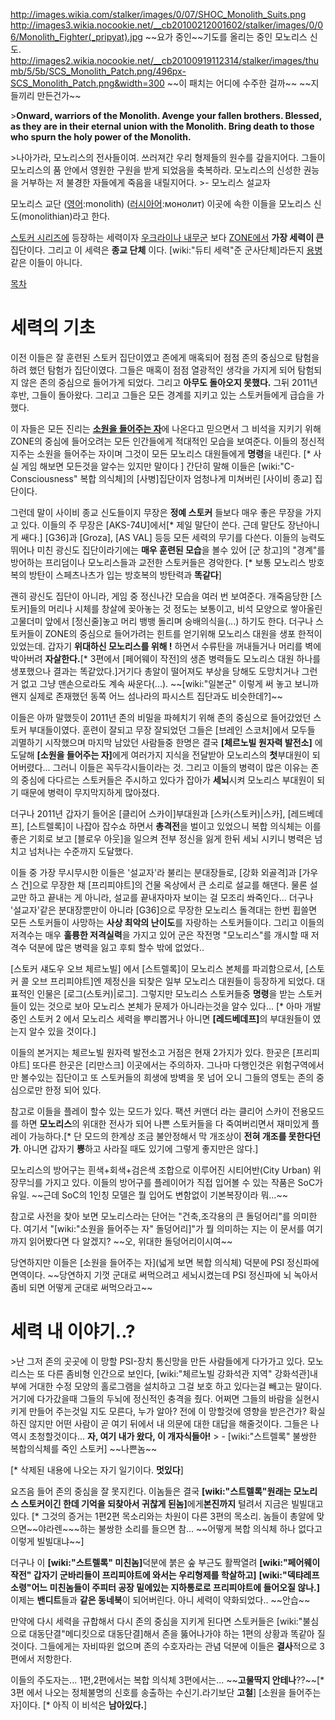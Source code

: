 http://images.wikia.com/stalker/images/0/07/SHOC_Monolith_Suits.png
http://images3.wikia.nocookie.net/__cb20100212001602/stalker/images/0/06/Monolith_Fighter(_pripyat).jpg
~~요가 중인~~기도를 올리는 중인 모노리스 신도.
http://images2.wikia.nocookie.net/__cb20100919112314/stalker/images/thumb/5/5b/SCS_Monolith_Patch.png/496px-SCS_Monolith_Patch.png&width=300
~~이 패치는 어디에 수주한 걸까~~ ~~지들끼리 만든건가~~


>'''Onward, warriors of the Monolith. Avenge your fallen brothers. Blessed, as they are in their eternal union with the Monolith. Bring death to those who spurn the holy power of the Monolith.'''

>나아가라, 모노리스의 전사들이여. 쓰러져간 우리 형제들의 원수를 갚을지어다. 그들이 모노리스의 품 안에서 영원한 구원을 받게 되었음을 축복하라. 모노리스의 신성한 권능을 거부하는 저 불경한 자들에게 죽음을 내릴지어다.
>- 모노리스 설교자 

모노리스 교단
([[영어]]:monolith)
([[러시아어]]:монолит)
이곳에 속한 이들을 모노리스 신도(monolithian)라고 한다.

[[스토커 시리즈]]에 등장하는 세력이자 [[우크라이나 내무군]] 보다 [[ZONE]]에서 '''가장 세력이 큰''' 집단이다. 그리고 이 세력은 '''종교 단체''' 이다. [wiki:"듀티 세력"준 군사단체]라든지 [[용병]] 같은 이들이 아니다.

[[목차]]

= 세력의 기초 =
이전 이들은 잘 훈련된 스토커 집단이였고 존에게 매혹되어 점점 존의 중심으로 탐험을 하려 했던 탐험가 집단이였다. 그들은 매혹이 점점 열광적인 생각을 가지게 되어 탐험되지 않은 존의 중심으로 들어가게 되었다. 그리고 '''아무도 돌아오지 못했다.''' 그뒤 2011년 후반, 그들이 돌아왔다. 그리고 그들은 모든 경계를 지키고 있는 스토커들에게 급습을 가했다.

이 자들은 모든 진리는 '''[[소원을 들어주는 자]]'''에 나온다고 믿으면서 그 비석을 지키기 위해 ZONE의 중심에 들어오려는 모든 인간들에게 적대적인 모습을 보여준다. 이들의 정신적 지주는 소원을 들어주는 자이며 그것이 모든 모노리스 대원들에게 '''명령'''을 내린다. [* 사실 게임 해보면 모든것을 알수는 있지만 말이다 ] 간단히 말해 이들은 [wiki:"C-Consciousness" 복합 의식체]의 [사병]집단이자 엄청나게 미쳐버린 [사이비 종교] 집단이다.

그런데 말이 사이비 종교 신도들이지 무장은 '''정예 스토커''' 들보다 매우 좋은 무장을 가지고 있다. 이들의 주 무장은 [AKS-74U]에서[* 제일 말단이 쓴다. 근데 말단도 장난아니게 쌔다.] [G36]과 [Groza], [AS VAL] 등등 모든 세력의 무기를 다쓴다. 이들의 능력도 뛰어나 미친 광신도 집단이라기에는 '''매우 훈련된 모습'''을 볼수 있어 [군 창고]의 "경계"를 방어하는 프리덤이나 모노리스들과 교전한 스토커들은 경악한다. [* 보통 모노리스 방호복의 방탄이 스페츠나츠가 입는 방호복의 방탄력과 '''똑같다'''] 

괜히 광신도 집단이 아니라, 게임 중 정신나간 모습을 여러 번 보여준다. 개죽음당한 [스토커]들의 머리나 시체를 창살에 꽂아놓는 것 정도는 보통이고, 비석 모양으로 쌓아올린 고물더미 앞에서 [정신줄]놓고 머리 뱅뱅 돌리며 숭배의식을(...) 하기도 한다. 더구나 스토커들이 ZONE의 중심으로 들어가려는 힌트를 얻기위해 모노리스 대원을 생포 한적이 있었는데. 갑자기 ''' 위대하신 모노리스를 위해 ! ''' 하면서 수류탄을 꺼내들거나 머리를 벽에 박아버려 '''자살한다.'''[* 3편에서 [페어웨이 작전]의 생존 병력들도 모노리스 대원 하나를 생포했으나 결과는 똑같았다.]거기다 총알이 떨어져도 부상을 당해도 도망치거나 그런 거 없고 그냥 맨손으로라도 계속 싸운다(...). ~~[wiki:"일본군" 이렇게 써 놓고 보니까 왠지 실제로 존재했던 동쪽 어느 섬나라의 파시스트 집단과도 비슷한데?]~~

이들은 아까 말했듯이 2011년 존의 비밀을 파헤치기 위해 존의 중심으로 들어갔었던 스토커 부대들이였다. 훈련이 잘되고 무장 잘되었던 그들은 [브레인 스코처]에서 모두들 괴멸하기 시작했으며 마지막 남았던 사람들중 한명은 결국 '''[체르노빌 원자력 발전소]''' 에 도달해 '''[소원을 들어주는 자]'''에게 여러가지 지식을 전달받아 모노리스의 '''첫'''부대원이 되어버렸다... 그러니 이들은 꼭두각시들이라는 것. 그리고 이들의 병력이 많은 이유는 존의 중심에 다다르는 스토커들은 주시하고 있다가 잡아가 '''세뇌'''시켜 모노리스 부대원이 되기 때문에 병력이 무지막지하게 많아졌다.

더구나 2011년 갑자기 들어온 [클리어 스카이]부대원과 [스카(스토커)|스카], [레드베데프], [스트렐록]이 나잡아 잡수쇼 하면서 '''총격전'''을 벌이고 있었으니 복합 의식체는 이를 좋은 기회로 보고 [블로우 아웃]을 일으켜 전부 정신을 잃게 한뒤 세뇌 시키니 병력은 넘치고 넘처나는 수준까지 도달했다.

이들 중 가장 무시무시한 이들은 '설교자'라 불리는 분대장들로, [강화 외골격]과 [가우스 건]으로 무장한 채 [프리피야트]의 건물 옥상에서 큰 소리로 설교를 해댄다. 물론 설교만 하고 끝내는 게 아니라, 설교를 끝내자마자 보이는 걸 모조리 쏴죽인다... 더구나 '설교자'같은 분대장뿐만이 아니라 [G36]으로 무장한 모노리스 돌격대는 한번 휩쓸면 모든 스토커들이 사망하는 '''사상 최악의 난이도'''를 자랑하는 스토커들이다. 그리고 이들의 저격수는 매우 '''훌륭한 저격실력'''을 가지고 있어 군은 작전명 "모노리스"를 개시할 때 저격수 덕분에 많은 병력을 잃고 후퇴 할수 밖에 없었다..

[스토커 섀도우 오브 체르노빌] 에서 [스트렐록]이 모노리스 본체를 파괴함으로서, [스토커 콜 오브 프리피야트]엔 제정신을 되찾은 일부 모노리스 대원들이 등장하게 되었다. 대표적인 인물은 [로그(스토커)|로그]. 그렇지만 모노리스 스토커들중 '''명령'''을 받는 스토커들이 있는 것으로 보아 모노리스 본체가 문제가 아니라는것을 알수 있다... [* 아마 개발중인 스토커 2 에서 모노리스 세력을 뿌리뽑거나 아니면 '''[레드베데프]'''의 부대원들이 였는지 알수 있을 것이다.]

이들의 본거지는 체르노빌 원자력 발전소고 거점은 현재 2가지가 있다. 한곳은 [프리피야트] 또다른 한곳은 [리만스크] 이곳에서는 주의하자. 그나마 다행인것은 위험구역에서만 볼수있는 집단이고 또 스토커들의 희생에 방벽을 못 넘어 오니 그들의 영토는 존의 중심으로만 한정 되어 있다.

참고로 이들을 플레이 할수 있는 모드가 있다. 팩션 커맨더 라는 클리어 스카이 전용모드를 하면 '''모노리스'''의 위대한 전사가 되어 나쁜 스토커들을 다 죽여버리면서 재미있게 플레이 가능하다.[* 단 모드의 한계상 조금 불안정해서 막 개조상이 '''전혀 개조를 못한다던가'''. 아니면 갑자기 '''뿅'''하고 사라질 때도 있기에 그렇게 좋지만은 않다.]

모노리스의 방어구는 흰색+회색+검은색 조합으로 이루어진 시티어반(City Urban) 위장무늬를 가지고 있다. 이들의 방어구를 플레이어가 직접 입어볼 수 있는 작품은 SoC가 유일. ~~근데 SoC의 1인칭 모델은 뭘 입어도 변함없이 기본복장이라 뭐...~~

참고로 사전을 찾아 보면 모노리스라는 단어는 "건축,조각용의 큰 돌덩어리"를 의미한다. 여기서 "[wiki:"소원을 들어주는 자" 돌덩어리]"가 뭘 의미하는 지는 이 문서를 여기까지 읽어봤다면 다 알겠지? ~~오, 위대한 돌덩어리이시여~~

당연하지만 이들은 [소원을 들어주는 자](넓게 보면 복합 의식체) 덕분에 PSI 정신파에 면역이다. ~~당연하지 기껏 군대로 써먹으려고 세뇌시켰는데 PSI 정신파에 뇌 녹아서 좀비 되면 어떻게 군대로 써먹으라고~~

= 세력 내 이야기..? =
>난 그저 존의 곳곳에 이 망할 PSI-장치 통신망을 만든 사람들에게 다가가고 있다. 모노리스는 또 다른 좀비형 인간으로 보인다, [wiki:"체르노빌 강화석관 지역" 강화석관]내부에 거대한 수정 모양의 홀로그램을 설치하고 그걸 보호 하고 있다는걸 빼고는 말이다. 거기에 다가갔을때 그들의 두뇌에 정신적인 충격을 줬다. 어쩌면 그들의 바람을 실현시키게 만들어 주는것일 지도 모른다, 누가 알아? 전에 이 망할것에 영향을 받은건가? 확실하진 않지만 어떤 사람이 곧 여기 뒤에서 내 의문에 대한 대답을 해줄것이다. 그들은 나 역시 초청할것이다... '''자, 여기 내가 왔다, 이 개자식들아!'''
> - [wiki:"스트렐록" 불쌍한 복합의식체를 죽인 스토커] ~~나쁜놈~~

[* 삭제된 내용에 나오는 자기 일기이다. '''멋있다''']

요즈음 들어 존의 중심을 잘 못지킨다. 이놈들은 결국 '''[wiki:"스트렐록"원래는 모노리스 스토커이긴 한데 기억을 되찾아서 귀찮게 된놈]'''에게'''본진까지''' 털려서 지금은 빌빌대고 있다. [* 그것의 증거는 1편2편 목소리와는 차원이 다른 3편의 목소리. 놈들이 총알에 맞으면~~야라렌~~~하는 불쌍한 소리를 들으면 참... ~~어떻게 복합 의식체 하나 없다고 이렇게 빌빌대냐~~]

더구나 이 '''[wiki:"스트렐록" 미친놈]'''덕분에 붉은 숲 부근도 활짝열려 '''[wiki:"페어웨이 작전" 갑자기 군바리들이 프리피야트에 와서는 우리형제를 학살하고]''' '''[wiki:"덱탸레프 소령"어느 미친놈들이 주피터 공장 밑에있는 지하통로로 프리피야트에 들어오질 않나.]''' 이제는 '''밴디트'''들과 '''같은 동네북'''이 되어버린다. 아니 세력이 약화되었다.. ~~안습~~

만약에 다시 세력을 규합해서 다시 존의 중심을 지키게 된다면 스토커들은 [wiki:"불심으로 대동단결"메디킷으로 대동단결]해서 존을 뚫어나가야 하는 1편의 상황과 똑같아 질것이다. 그들에게는 자비따윈 없으며 존의 수호자라는 관념 덕분에 이들은 '''결사'''적으로 3편에서 저항한다.

이들의 주도자는... 1편,2편에서는 복합 의식체 3편에서는... ~~'''고물딱지 안테나'''??~~[* 3편 에서 나오는 정체불명의 신호를 송출하는 수신기.라기보단 '''고철'''] [소원을 들어주는 자]이다. [* 아직 이 비석은 '''남아있다.''']
